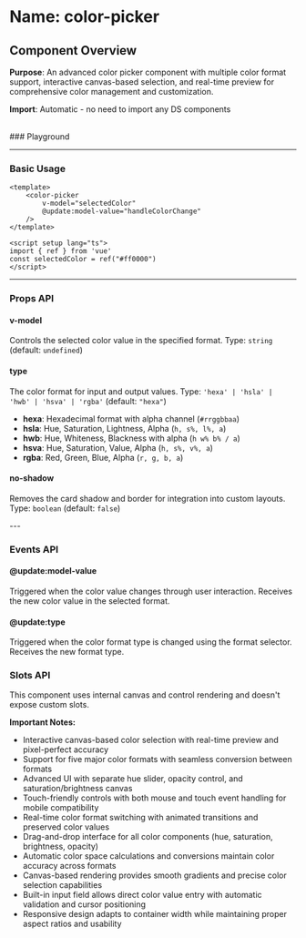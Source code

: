 
<Meta of={ColorPicker} />

# Name: color-picker
## Component Overview

**Purpose**: An advanced color picker component with multiple color format support, interactive canvas-based selection, and real-time preview for comprehensive color management and customization.

**Import**: Automatic - no need to import any DS components

<br />
### Playground

<Canvas of={ColorPicker.Primary} />
<Controls />

---

### Basic Usage

```vue
<template>
    <color-picker 
        v-model="selectedColor"
        @update:model-value="handleColorChange"
    />
</template>

<script setup lang="ts">
import { ref } from 'vue'
const selectedColor = ref("#ff0000")
</script>
```

<Canvas sourceState="none" of={ColorPicker.Primary} />

---

### Props API

#### v-model
Controls the selected color value in the specified format. Type: `string` (default: `undefined`)

#### type
The color format for input and output values. Type: `'hexa' | 'hsla' | 'hwb' | 'hsva' | 'rgba'` (default: `"hexa"`)

- **hexa**: Hexadecimal format with alpha channel (`#rrggbbaa`)
- **hsla**: Hue, Saturation, Lightness, Alpha (`h, s%, l%, a`)
- **hwb**: Hue, Whiteness, Blackness with alpha (`h w% b% / a`)
- **hsva**: Hue, Saturation, Value, Alpha (`h, s%, v%, a`)
- **rgba**: Red, Green, Blue, Alpha (`r, g, b, a`)

#### no-shadow
Removes the card shadow and border for integration into custom layouts. Type: `boolean` (default: `false`)

<Canvas sourceState="none" of={ColorPicker.NoShadow} />
---

### Events API

#### @update:model-value
Triggered when the color value changes through user interaction. Receives the new color value in the selected format.

#### @update:type
Triggered when the color format type is changed using the format selector. Receives the new format type.

### Slots API

This component uses internal canvas and control rendering and doesn't expose custom slots.

**Important Notes:**
- Interactive canvas-based color selection with real-time preview and pixel-perfect accuracy
- Support for five major color formats with seamless conversion between formats
- Advanced UI with separate hue slider, opacity control, and saturation/brightness canvas
- Touch-friendly controls with both mouse and touch event handling for mobile compatibility
- Real-time color format switching with animated transitions and preserved color values
- Drag-and-drop interface for all color components (hue, saturation, brightness, opacity)
- Automatic color space calculations and conversions maintain color accuracy across formats
- Canvas-based rendering provides smooth gradients and precise color selection capabilities
- Built-in input field allows direct color value entry with automatic validation and cursor positioning
- Responsive design adapts to container width while maintaining proper aspect ratios and usability
